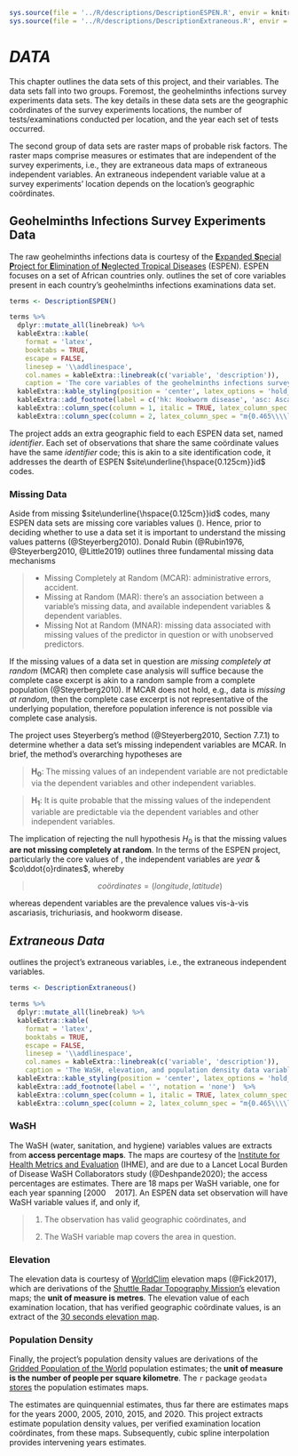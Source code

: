 
```r
sys.source(file = '../R/descriptions/DescriptionESPEN.R', envir = knitr::knit_global())
sys.source(file = '../R/descriptions/DescriptionExtraneous.R', envir = knitr::knit_global())
```

# *DATA* \label{chapter:data}

This chapter outlines the data sets of this project, and their variables.  The data sets fall into two groups.  Foremost, the geohelminths infections survey experiments data sets.  The key details in these data sets are the geographic co&ouml;rdinates of the survey experiments locations, the number of tests/examinations conducted per location, and the year each set of tests occurred.

The second group of data sets are raster maps of probable risk factors.  The raster maps comprise measures or estimates that are independent of the survey experiments, i.e., they are extraneous data maps of extraneous independent variables.  An extraneous independent variable value at a survey experiments' location depends on the location's geographic co&ouml;rdinates.

## Geohelminths Infections Survey Experiments Data

The raw geohelminths infections data is courtesy of the [**E**xpanded **S**pecial **P**roject for **E**limination of **N**eglected Tropical Diseases](https://espen.afro.who.int) (ESPEN).  ESPEN focuses on a set of African countries only.  \cref{tab:T0002} outlines the set of core variables present in each country's geohelminths infections examinations data set.

```r

terms <- DescriptionESPEN()

terms %>%
  dplyr::mutate_all(linebreak) %>%
  kableExtra::kable(
    format = 'latex',
    booktabs = TRUE,
    escape = FALSE,
    linesep = '\\addlinespace',
    col.names = kableExtra::linebreak(c('variable', 'description')),
    caption = 'The core variables of the geohelminths infections survey experiments data sets. Data Source: \\href{https://espen.afro.who.int}{ESPEN} (Expanded Special Project for Elimination of Neglected Tropical Diseases)') %>%
  kableExtra::kable_styling(position = 'center', latex_options = 'hold_position', font_size = 7, full_width = FALSE) %>%
  kableExtra::add_footnote(label = c('hk: Hookworm disease', 'asc: Ascariasis', 'tt: Trichuriasis'), notation = 'number')  %>%
  kableExtra::column_spec(column = 1, italic = TRUE, latex_column_spec = "l") %>%
  kableExtra::column_spec(column = 2, latex_column_spec = "m{0.465\\\\linewidth}l", latex_valign = 'm')

```

The project adds an extra geographic field to each ESPEN data set, named $identifier$.  Each set of observations that share the same co&ouml;rdinate values have the same $identifier$ code; this is akin to a site identification code, it addresses the dearth of ESPEN $site\underline{\hspace{0.125cm}}id$ codes.

### Missing Data

Aside from missing $site\underline{\hspace{0.125cm}}id$ codes, many ESPEN data sets are missing core variables values (\cref{tab:T0002}).  Hence, prior to deciding whether to use a data set it is important to understand the missing values patterns (@Steyerberg2010). Donald Rubin (@Rubin1976, @Steyerberg2010, @Little2019) outlines three fundamental missing data mechanisms

> * Missing Completely at Random (MCAR): administrative errors, accident.
> * Missing at Random (MAR): there's an association between a variable's missing data, and available independent variables & dependent variables.
> * Missing Not at Random (MNAR): missing data associated with missing values of the predictor in question or with unobserved predictors.

\noindent If the missing values of a data set in question are *missing completely at random* (MCAR) then complete case analysis will suffice because the complete case excerpt is akin to a random sample from a complete population (@Steyerberg2010).  If MCAR does not hold, e.g., data is *missing at random*, then the complete case excerpt is not representative of the underlying population, therefore population inference is not possible via complete case analysis.

\vspace{10pt}

The project uses Steyerberg's method (@Steyerberg2010, Section 7.7.1) to determine whether a data set's missing independent variables are MCAR.  In brief, the method's overarching hypotheses are

> $\mathbf{H_{0}}$: The missing values of an independent variable are not predictable via the dependent variables and other independent variables.

> $\mathbf{H_{1}}$: It is quite probable that the missing values of the independent variable are predictable via the dependent variables and other independent variables.

The implication of rejecting the null hypothesis $H_{0}$ is that the missing values **are not missing completely at random**.  In the terms of the ESPEN project, particularly the core values of \cref{tab:T0002}, the independent variables are $year$ & $co\ddot{o}rdinates$, whereby

> $$\textit{co\"{o}rdinates} = (\textit{longitude}, \textit{latitude})$$

\noindent whereas dependent variables are the prevalence values vis-&agrave;-vis ascariasis, trichuriasis, and hookworm disease.

\vspace{20pt}

## *Extraneous Data*

\cref{tab:T0003} outlines the project's extraneous variables, i.e., the extraneous independent variables.


```r

terms <- DescriptionExtraneous()

terms %>%
  dplyr::mutate_all(linebreak) %>%
  kableExtra::kable(
    format = 'latex',
    booktabs = TRUE,
    escape = FALSE,
    linesep = '\\addlinespace',
    col.names = kableExtra::linebreak(c('variable', 'description')),
    caption = 'The WaSH, elevation, and population density data variables.') %>%
  kableExtra::kable_styling(position = 'center', latex_options = 'hold_position', font_size = 7, full_width = FALSE) %>%
  kableExtra::add_footnote(label = '', notation = 'none')  %>%
  kableExtra::column_spec(column = 1, italic = TRUE, latex_column_spec = "l") %>%
  kableExtra::column_spec(column = 2, latex_column_spec = "m{0.465\\\\linewidth}l", latex_valign = 'm')

```



### WaSH

The WaSH (water, sanitation, and hygiene) variables values are extracts from **access percentage maps**.  The maps are courtesy of the [Institute for Health Metrics and Evaluation](https://cloud.ihme.washington.edu/s/bkH2X2tFQMejMxy) (IHME), and are due to a Lancet Local Burden of Disease WaSH Collaborators study (@Deshpande2020); the access percentages are estimates.  There are $18$ maps per WaSH variable, one for each year spanning $[2000 \quad 2017]$.  An ESPEN data set observation will have WaSH variable values if, and only if,

> 1. The observation has valid geographic co&ouml;rdinates, and
>
> 2. The WaSH variable map covers the area in question.

\vspace{10pt}

### Elevation

The elevation data is courtesy of [WorldClim](https://worldclim.org/data/worldclim21.html) elevation maps (@Fick2017), which are derivations of the [Shuttle Radar Topography Mission's](https://lpdaac.usgs.gov/products/srtmgl1v003/) elevation maps; the **unit of measure is metres**.  The elevation value of each examination location, that has verified geographic co&ouml;rdinate values, is an extract of the [$30$ seconds elevation map](https://biogeo.ucdavis.edu/data/worldclim/v2.1/base/wc2.1_30s_elev.zip).


### Population Density

Finally, the project's population density values are derivations of the [Gridded Population of the World](https://sedac.ciesin.columbia.edu/data/collection/gpw-v4) population estimates; the **unit of measure is the number of people per square kilometre**.  The `r` package `geodata` [stores](https://geodata.ucdavis.edu/geodata/pop/) the population estimates maps.

The estimates are quinquennial estimates, thus far there are estimates maps for the years $2000$, $2005$, $2010$, $2015$, and $2020$.  This project extracts estimate population density values, per verified examination location co&ouml;rdinates, from these maps.  Subsequently, cubic spline interpolation provides intervening years estimates.









